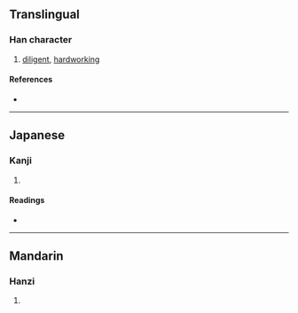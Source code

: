 {{character info/new}}
==Translingual==

===Han character===
{{Han char|rn=19|rad=力|as=05|sn=7|four=|canj=HAKS|ids=⿰白力}}

# [[diligent]], [[hardworking]]

====References====
* {{Han ref|kx=0147.070|dkj=02323|dj=0331.100|hdz=10368.110|uh=52B0|ud=21168}}

----

==Japanese==

===Kanji===
{{ja-kanji|grade=|rs=力05}}

# {{defn|lang=ja|sort=力05}}

====Readings====
* {{ja-readings|on=[[ばく]] (baku), [[まく]] (maku)|kun=[[つとめる]] (tsutomeru)}}

----

==Mandarin==

===Hanzi===
{{cmn-hanzi|pin=[[miǎo]] ([[miao3]])|wg=miao<sup>3</sup>}}

# {{defn|lang=cmn|sort=力05}}